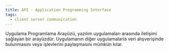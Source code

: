 ```yaml
---
title: API - Application Programming Interface
tags:
  - client server communication
---
```


Uygulama Programlama Arayüzü, yazılım uygulamaları arasında iletişimi sağlayan bir arayüzdür. Uygulamanın diğer uygulamalarla veri alışverişinde bulunmasını veya işlevlerini paylaşmasını mümkün kılar.